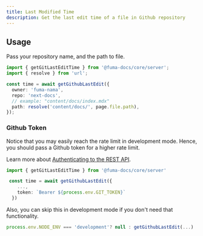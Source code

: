 ```yaml
---
title: Last Modified Time
description: Get the last edit time of a file in Github repository
---
```


## Usage

Pass your repository name, and the path to file.

```ts
import { getGitLastEditTime } from '@fuma-docs/core/server';
import { resolve } from 'url';

const time = await getGithubLastEdit({
  owner: 'fuma-nama',
  repo: 'next-docs',
  // example: "content/docs/index.mdx"
  path: resolve('content/docs/', page.file.path),
});
```

### Github Token

Notice that you may easily reach the rate limit in development mode. Hence, you
should pass a Github token for a higher rate limit.

Learn more about
[Authenticating to the REST API](https://docs.github.com/en/rest/overview/authenticating-to-the-rest-api).

```ts
import { getGitLastEditTime } from '@fuma-docs/core/server'

 const time = await getGithubLastEdit({
    ...,
    token: `Bearer ${process.env.GIT_TOKEN}`
  })
```

Also, you can skip this in development mode if you don't need that
functionality.

```ts
process.env.NODE_ENV === 'development'? null : getGithubLastEdit(...)
```
